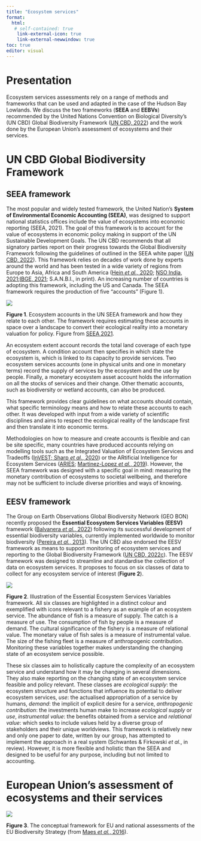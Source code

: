 ```yaml
---
title: "Ecosystem services"
format:
  html:
   # self-contained: true
    link-external-icon: true
    link-external-newwindow: true
toc: true
editor: visual
---
```


# Presentation

Ecosystem services assessments rely on a range of methods and frameworks that can be used and adapted in the case of the Hudson Bay Lowlands. We discuss the two frameworks (**SEEA** and **EEBVs**) recommended by the United Nations Convention on Biological Diversity's (UN CBD) Global Biodiversity Framework ([UN CBD, 2022](https://www.unep.org/resources/kunming-montreal-global-biodiversity-framework)) and the work done by the European Union's assessment of ecosystems and their services.

# UN CBD Global Biodiversity Framework

::: panel-tabset
## SEEA framework

The most popular and widely tested framework, the United Nation's **System of Environmental Economic Accounting (SEEA)**, was designed to support national statistics offices include the value of ecosystems into economic reporting (SEEA, 2021). The goal of this framework is to account for the value of ecosystems in economic policy making in support of the UN Sustainable Development Goals. The UN CBD recommends that all signatory parties report on their progress towards the Global Biodiversity Framework following the guidelines of outlined in the SEEA white paper ([UN CBD, 2022](https://www.cbd.int/doc/c/0aef/09cb/0f9654d627222534df6c7a98/id-om-2022-01-inf-02-en.pdf)). This framework relies on decades of work done by experts around the world and has been tested in a wide variety of regions from Europe to Asia, Africa and South America ([Hein *et al.,* 2020](https://www.sciencedirect.com/science/article/abs/pii/S2212041620300607); [NSO India, 2021](https://seea.un.org/content/ecosystem-accounts-india-report-ncaves-project);[IBGE, 2021](https://seea.un.org/content/ecosystem-accounts-brazil-report-ncaves-project); S.A.N.B.I., in print). An increasing number of countries is adopting this framework, including the US and Canada. The SEEA framework requires the production of five "accounts" (Figure 1).

![](https://seea.un.org/sites/seea.un.org/files/documents/EEA/accounts_for_website.png)

**Figure 1**. Ecosystem accounts in the UN SEEA framework and how they relate to each other. The framework requires estimating these accounts in space over a landscape to convert their ecological reality into a monetary valuation for policy. Figure from [SEEA 2021](https://seea.un.org/ecosystem-accounting).

An ecosystem extent account records the total land coverage of each type of ecosystem. A condition account then specifies in which state the ecosystem is, which is linked to its capacity to provide services. Two ecosystem services accounts (one in physical units and one in monetary terms) record the supply of services by the ecosystem and the use by people. Finally, a monetary ecosystem asset account holds the information on all the stocks of services and their change. Other thematic accounts, such as biodiversity or wetland accounts, can also be produced.

This framework provides clear guidelines on what accounts should contain, what specific terminology means and how to relate these accounts to each other. It was developed with input from a wide variety of scientific disciplines and aims to respect the ecological reality of the landscape first and then translate it into economic terms.

Methodologies on how to measure and create accounts is flexible and can be site specific, many countries have produced accounts relying on modelling tools such as the Integrated Valuation of Ecosystem Services and Tradeoffs ([InVEST; Sharp *et al.*, 2020](https://naturalcapitalproject.stanford.edu/software/invest)) or the ARtificial Intelligence for Ecosystem Services ([ARIES](https://aries.integratedmodelling.org/); [Martinez-Lopez *et al.*, 2019](https://www.sciencedirect.com/science/article/pii/S0048969718338737)). However, the SEEA framework was designed with a specific goal in mind: measuring the monetary contribution of ecosystems to societal wellbeing, and therefore may not be sufficient to include diverse priorities and ways of knowing.

## EESV framework

The Group on Earth Observations Global Biodiversity Network (GEO BON) recently proposed the **Essential Ecosystem Services Variables (EESV)** framework ([Balvanera *et al.*, 2022](https://www.sciencedirect.com/science/article/abs/pii/S1877343522000045)) following its successful development of essential biodiversity variables, currently implemented worldwide to monitor biodiversity ([Pereira *et al.*, 2013](https://www.science.org/doi/10.1126/science.1229931)). The UN CBD also endorsed the EESV framework as means to support monitoring of ecosystem services and reporting to the Global Biodiversity Framework ([UN CBD, 2022c](https://www.cbd.int/doc/decisions/cop-15/cop-15-dec-05-en.pdf)). The EESV framework was designed to streamline and standardise the collection of data on ecosystem services. It proposes to focus on six classes of data to collect for any ecosystem service of interest (**Figure 2**).

![](Figures/Fig2_EBVs.png)

**Figure 2**. Illustration of the Essential Ecosystem Services Variables framework. All six classes are highlighted in a distinct colour and exemplified with icons relevant to a fishery as an example of an ecosystem service. The abundance of fish is a measure of supply. The catch is a measure of use. The consumption of fish by people is a measure of demand. The cultural significance of the fishery is a measure of relational value. The monetary value of fish sales is a measure of instrumental value. The size of the fishing fleet is a measure of anthropogenic contribution. Monitoring these variables together makes understanding the changing state of an ecosystem service possible.

These six classes aim to holistically capture the complexity of an ecosystem service and understand how it may be changing in several dimensions. They also make reporting on the changing state of an ecosystem service feasible and policy relevant. These classes are *ecological supply*: the ecosystem structure and functions that influence its potential to deliver ecosystem services, *use*: the actualised appropriation of a service by humans, *demand*: the implicit of explicit desire for a service, *anthropogenic contribution*: the investments human make to increase *ecological supply* or *use*, *instrumental value*: the benefits obtained from a service and *relational value*: which seeks to include values held by a diverse group of stakeholders and their unique worldviews. This framework is relatively new and only one paper to date, written by our group, has attempted to implement the approach in a real system (Schwantes & Firkowski *et al.*, in review). However, it is more flexible and holistic than the SEEA and designed to be useful for any purpose, including but not limited to accounting.
:::

# European Union's assessment of ecosystems and their services

![](https://ars.els-cdn.com/content/image/1-s2.0-S2212041615300504-gr1_lrg.jpg)

**Figure 3**. The conceptual framework for EU and national assessments of the EU Biodiversity Strategy (from [Maes *et al.*, 2016](https://www.sciencedirect.com/science/article/pii/S2212041615300504)).
